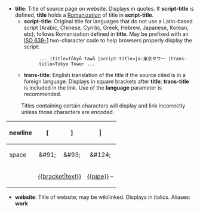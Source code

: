 {{Crossreference|(See also [[Help:Citation Style 1#Titles and chapters|Help:Citation Style 1 § Titles and chapters]].)}}
*<b id="csdoc_title">title</b>: Title of source page on website. Displays in quotes. If '''script-title''' is defined, '''title''' holds a [[WP:ROMAN|Romanization]] of title in '''script-title'''.
** '''script-title''': Original title for languages that do not use a Latin-based script (Arabic, Chinese, Cyrillic, Greek, Hebrew, Japanese, Korean, etc); follows Romanization defined in '''title'''. May be prefixed with an [[List of ISO 639-1 codes|ISO 639-1]] two-character code to help browsers properly display the script:
**:<code><nowiki>... |title=Tōkyō tawā |script-title=ja:東京タワー |trans-title=Tokyo Tower ...</nowiki></code>
**<b id="csdoc_trans_title">trans-title</b>: English translation of the title if the source cited is in a foreign language. Displays in square brackets after '''title'''; '''trans-title''' is included in the link. Use of the '''language''' parameter is recommended.
:Titles containing certain characters will display and link incorrectly unless those characters are encoded.
{| class="wikitable" style="margin-left: 5em"
! newline !! [ !! ] !! &#124;
|-
| space || style="text-align: center;" | &amp;#91; || style="text-align: center;" | &amp;#93; || style="text-align: center;" | &amp;#124;
|-
|
| colspan="2" style="text-align: center;" | [[Template:Bracket|<nowiki>{{bracket|text}}</nowiki>]] || [[Template:Pipe|<nowiki>{{pipe}}</nowiki>]] – {{crossref|see also {{section link|Help:Table|Rendering pipe itself}}}}
|}
{{Citation Style documentation/required}}
*<span id="csdoc_work"></span><b id="csdoc_website">website</b>: Title of website; may be wikilinked. Displays in italics. Aliases: '''work'''